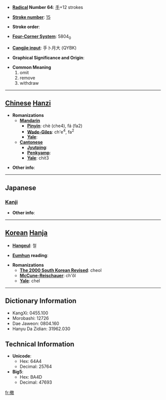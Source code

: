 * '''[[Wiktionary:Chinese radical index| Radical]] Number 64''': [[Wiktionary:Chinese radical index 手|手]]+12 strokes

* '''[[Wiktionary:Chinese total strokes index|Stroke number]]''': [[Wiktionary:Chinese total strokes index 15|15]]

* '''Stroke order''': 

* '''[[Wiktionary:Chinese four corner index|Four-Corner System]]''': 5804<sub>0</sub>

* '''[[Wiktionary:Chinese Cangjie index|Cangjie input]]''': 手卜月大 (QYBK)

* '''Graphical Significance and Origin''': 

* '''Common Meaning'''
*#omit
*# remove
*# withdraw


----

== [[Chinese]] [[Hanzi]] ==

* '''Romanizations'''
** '''[[Mandarin]]'''
*** '''[[Pinyin]]''': chè (che4), fá (fa2)
*** '''[[Wade-Giles]]''': ch'e<sup>4</sup>, fa<sup>2</sup>
*** '''[[Yale]]''': 
** '''[[Cantonese]]'''
*** '''[[Jyutping]]''':
*** '''[[Penkyamp]]''': 
*** '''[[Yale]]''': chit3

* '''Other info''': 

----

==Japanese==
===[[Kanji]]===
{{kanji|on readings=[[てつ]] (tetsu)|kun readings=[[すてる]] (suteru), [[ひらく]] (hiraku)}}

* '''Other info''':  

----

== [[Korean]] [[Hanja]] ==

* '''[[Hangeul]]''': 철

* '''[[Eumhun]] reading''': 

* '''Romanizations'''
** '''[[The 2000 South Korean Revised Romanization|The 2000 South Korean Revised]]''': cheol
** '''[[McCune-Reischauer]]''': ch'ŏl
** '''[[Yale]]''': chel

----

== Dictionary Information ==

* KangXi: 0455.100
* Morobashi: 12726
* Dae Jaweon: 0804.160
* Hanyu Da Zidian: 31962.030

== Technical Information ==

* '''Unicode''':
** Hex: 64A4
** Decimal: 25764
* '''Big5''':
** Hex: BA4D
** Decimal: 47693

[[fr:撤]]